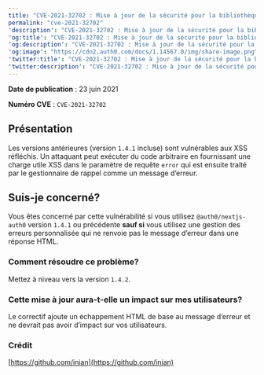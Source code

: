 ---
title: "CVE-2021-32702 : Mise à jour de la sécurité pour la bibliothèque Auth0 Next.js"
permalink: "cve-2021-32702"
'description': "CVE-2021-32702 : Mise à jour de la sécurité pour la bibliothèque Auth0 Next.js"
'og:title': "CVE-2021-32702 : Mise à jour de la sécurité pour la bibliothèque Auth0 Next.js"
'og:description': "CVE-2021-32702 : Mise à jour de la sécurité pour la bibliothèque Auth0 Next.js"
'og:image': "https://cdn2.auth0.com/docs/1.14567.0/img/share-image.png"
'twitter:title': "CVE-2021-32702 : Mise à jour de la sécurité pour la bibliothèque Auth0 Next.js"
'twitter:description': "CVE-2021-32702 : Mise à jour de la sécurité pour la bibliothèque Auth0 Next.js"
---

**Date de publication** : 23 juin 2021

**Numéro CVE** : `CVE-2021-32702`

## Présentation

Les versions antérieures (version `1.4.1` incluse) sont vulnérables aux XSS réfléchis. Un attaquant peut exécuter du code arbitraire en fournissant une charge utile XSS dans le paramètre de requête `error` qui est ensuite traité par le gestionnaire de rappel comme un message d’erreur.

## Suis-je concerné?

Vous êtes concerné par cette vulnérabilité si vous utilisez `@auth0/nextjs-auth0` version `1.4.1` ou précédente **sauf si** vous utilisez une gestion des erreurs personnalisée qui ne renvoie pas le message d’erreur dans une réponse HTML.

### Comment résoudre ce problème?

Mettez à niveau vers la version `1.4.2`.

### Cette mise à jour aura-t-elle un impact sur mes utilisateurs?

Le correctif ajoute un échappement HTML de base au message d’erreur et ne devrait pas avoir d’impact sur vos utilisateurs.

### Crédit

[https://github.com/inian](https://github.com/inian)